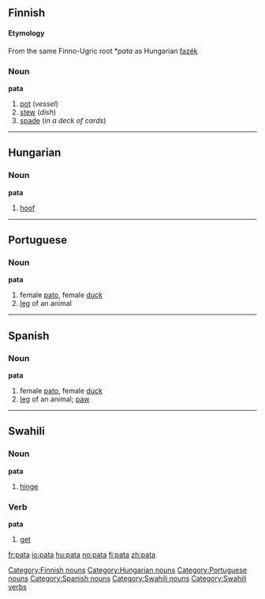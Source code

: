 ==Finnish==
{{Finnish index|pa}}
====Etymology====
From the same Finno-Ugric root *''pata'' as Hungarian [[fazék]]

===Noun===
'''pata'''
# [[pot]] (''vessel'')
# [[stew]] (''dish'')
# [[spade]] (''in a deck of cards'')


----

==Hungarian==

===Noun===
'''pata'''

# [[hoof]]


----
==Portuguese==

===Noun===
'''pata''' {{f}}

# female [[pato]], female [[duck]]
# [[leg]] of an animal


----
==Spanish==

===Noun===
'''pata''' {{f}}
# female [[pato]], female [[duck]]
# [[leg]] of an animal; [[paw]]


----
==Swahili==

===Noun===
'''pata'''

# [[hinge]]

===Verb===
'''pata'''

# [[get]]

[[Category:Finnish nouns]]
[[Category:Hungarian nouns]]
[[Category:Portuguese nouns]]
[[Category:Spanish nouns]]
[[Category:Swahili nouns]]
[[Category:Swahili verbs]]

[[fr:pata]]
[[io:pata]]
[[hu:pata]]
[[no:pata]]
[[fi:pata]]
[[zh:pata]]